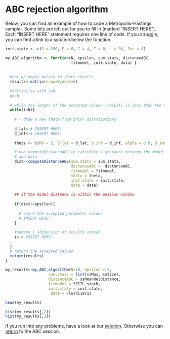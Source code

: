 # ABC rejection algorithm 

Below, you can find an example of how to code a Metropolis-Hastings sampler. Some bits are left out for you to fill in (marked "INSERT HERE"). Each "INSERT HERE" statement requires one line of code. If you struggle, you can find a link to a solution below the function.

```r
init.state <- c(S = 250, E = 0, I = 4, T = 0, L = 30, Inc = 0)

my_ABC_algorithm <- function(N, epsilon, sum.stats, distanceABC,
                             fitmodel, init.state, data) {
  
  
  #set up empty matrix to store results
  results<-matrix(nrow=0,ncol=6)
  
  #initialise with i=0
  i<-0
  
  # while the length of the accepted values (result) is less than the desired length (N)
  while(i<N){
    
    # - draw a new theta from prior distributions
    
    d_lat<-# INSERT HERE:
    d_inf<-# INSERT HERE:
    
    theta <- c(R0 = 2, D_lat = d_lat, D_inf = d_inf, alpha = 0.9, D_imm = 13, rho = 0.85)

    # use computeDistanceABC to calculate a distance between the model
    # and data
    dist<-computeDistanceABC(sum.stats = sum.stats,
                             distanceABC =  distanceABC,
                             fitmodel = fitmodel,
                             theta = theta,
                             init.state = init.state,
                             data = data)
    
    ## if the model distance is within the epsilon window
    
    if(dist<=epsilon){
      
      # store the accepted parameter values
      # INSERT HERE:
    }
    
    #update i (dimension of results store)
    i<-# INSERT HERE:
    
  }
  # return the accepted values 
  return(results)
}

my_results<-my_ABC_algorithm(N=10, epsilon = 5,
                   sum.stats = list(ssMax, ssSize),
                   distanceABC = ssMeanRelDistance,
                   fitmodel = SEITL_stoch,
                   init.state = init.state,
                    data = FluTdC1971)

head(my_results)

hist(my_results[,2])
hist(my_results[,3])

```

If you run into any problems, have a look at our [solution](abc_solution.html). Otherwise you can [return](ABC.html) to the ABC session.


